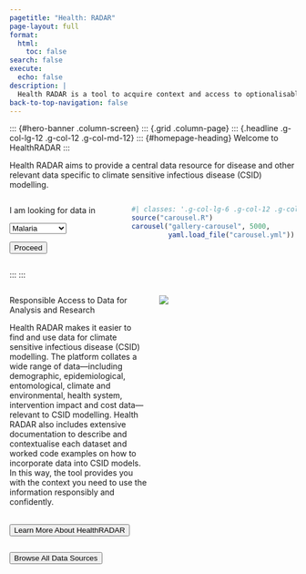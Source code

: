 ```yaml
---
pagetitle: "Health: RADAR"
page-layout: full
format:
  html:
    toc: false
search: false
execute:
  echo: false
description: |
  Health RADAR is a tool to acquire context and access to optionalisable data for modelling malaria in Southern Africa.
back-to-top-navigation: false
---
```


::: {#hero-banner .column-screen}
::: {.grid .column-page}
::: {.headline .g-col-lg-12 .g-col-12 .g-col-md-12}
::: {#homepage-heading}
Welcome to HealthRADAR
:::

::: {.description}
Health RADAR aims to provide a central data resource for disease and other relevant data specific to climate sensitive infectious disease (CSID) modelling.
:::

::: {.entry-point}
::: {.columns}

::: {.column width="40%"}
I am looking for data in

:::{.hero-buttons}
<select class="form-select form-select-lg mb-3" aria-label="Large select example">
  <option selected>Malaria</option>
  <option value="1" disabled>Chikungunya</option>
  <option value="2" disabled>Dengue</option>
  <option value="3" disabled>Cholera</option>
</select>

<link href="https://cdnjs.cloudflare.com/ajax/libs/font-awesome/6.0.0-beta3/css/all.min.css" rel="stylesheet">

<a href="/radar/themes.qmd">
<button class="btn btn-primary w-100" type="button" width >Proceed <i class="fa-solid fa-arrow-right-to-bracket"></i></button>
</a>
:::

:::

::: {.column width="60%"}
```r
#| classes: '.g-col-lg-6 .g-col-12 .g-col-md-12'
source("carousel.R")
carousel("gallery-carousel", 5000, 
         yaml.load_file("carousel.yml"))
```
:::

:::
:::
:::
:::

::: {#radar-block .content-block .column-screen}

::: {.column-page}

::: {.columns}

::: {.column width="50%"}

::: {.hero-text}
Responsible Access to Data for Analysis and Research
:::

::: {.description}
Health RADAR makes it easier to find and use data for climate sensitive infectious disease (CSID) modelling. The platform collates a wide range of data—including demographic, epidemiological, entomological, climate and environmental, health system, intervention impact and cost data—relevant to CSID modelling. Health RADAR also includes extensive documentation to describe and contextualise each dataset and worked code examples on how to incorporate data into CSID models. In this way, the tool provides you with the context you need to use the information responsibly and confidently.
:::

<br/>
<a href="/radar/about.qmd">
  <button id="learn-more" class="btn btn-outline-primary btn-action-primary btn-action btn-success btn-lg w-100" type="button">
  Learn More About HealthRADAR
  <i class="fa-solid fa-arrow-right-to-bracket"></i>
  </button>
</a>

:::

::: {.column width="50%"}

::: {#data-image}
![](img/browse_datasources.png)
:::

:::

:::

:::

:::


::: {#browse-btn-block .content-block .column-screen}

::: {.column-page}

<a href="/radar/data.qmd">
  <button id="browse-all" class="btn btn-primary btn-browse btn-action-primary btn-action btn-success btn-lg" type="button">
    Browse All Data Sources 
    <i class="fa-solid fa-square-up-right"></i>
  </button>
</a>

:::
:::
